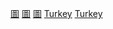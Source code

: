{{Commonscat|Libraries in Turkey}}
{{Portal|圖書館}}

[[Category:土耳其教育組織|圖]]
[[Category:土耳其文化组织|圖]]
[[Category:土耳其各類建築物|圖]]
[[Category:歐洲各國圖書館|Turkey]]
[[Category:亞洲各國圖書館|Turkey]]